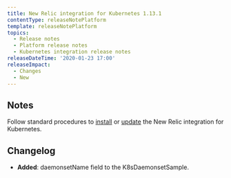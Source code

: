 ```yaml
---
title: New Relic integration for Kubernetes 1.13.1
contentType: releaseNotePlatform
template: releaseNotePlatform
topics:
  - Release notes
  - Platform release notes
  - Kubernetes integration release notes
releaseDateTime: '2020-01-23 17:00'
releaseImpact:
  - Changes
  - New
---
```


## Notes

Follow standard procedures to [install](/docs/integrations/host-integrations/host-integrations-list/kubernetes-monitoring-integration#install) or [update](/docs/integrations/host-integrations/host-integrations-list/kubernetes-monitoring-integration#update) the New Relic integration for Kubernetes.

## Changelog

* **Added**: daemonsetName field to the K8sDaemonsetSample.
